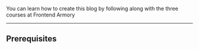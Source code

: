 You can learn how to create this blog by following along with the three courses at Frontend Armory

<hr />

## Prerequisites